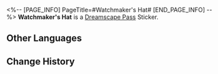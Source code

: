 <%-- [PAGE_INFO]
PageTitle=#Watchmaker's Hat#
[END_PAGE_INFO] --%>
{{Stub|Location information}}
{{Item Infobox
|id          = 223804
|image       = Dreamscape Pass Sticker Watchmaker's Hat.png{{subst:void|<!--$UPLOAD:<<SpriteOutput/TravelBrochure/StickFigures/223804.png>-<Dreamscape Pass Sticker Watchmaker's Hat.png>-<Item Icons>>-->}}
|type        = Dreamscape Pass Sticker
|type2       = The Last Tycoon Stickers
|invCategory = 
|rarity      = 4
|effect      = 
|description = Digital stickers that can be used to decorate the pages of the Dreamtour Handbook. They come in many different styles.
|source1     = [[Obtained by progressing the Trailblaze Mission]]
}}
{{Description|Each day without dancing is a disappointment to the Trailblaze.}}
'''Watchmaker's Hat''' is a [[Dreamscape Pass]] Sticker.

==Other Languages==
{{Other Languages
|en   = Watchmaker's Hat
|zhs  = 钟表匠的礼帽
|zht  = 鐘錶匠的禮帽
|ja   = 「時計屋」のシルクハット
|ko   = 시계공의 중절모
|es   = Sombrero de relojero
|fr   = Chapeau de l'Horloger
|ru   = Шляпа Часовщика
|th   = หมวกของ "ช่างนาฬิกา"
|vi   = Mũ Phớt Của "Thợ Đồng Hồ"
|de   = Hut des Uhrmachers
|id   = Topi Watchmaker
|pt   = Chapéu do Relojoeiro
}}

==Change History==
{{Change History|2.2}}
